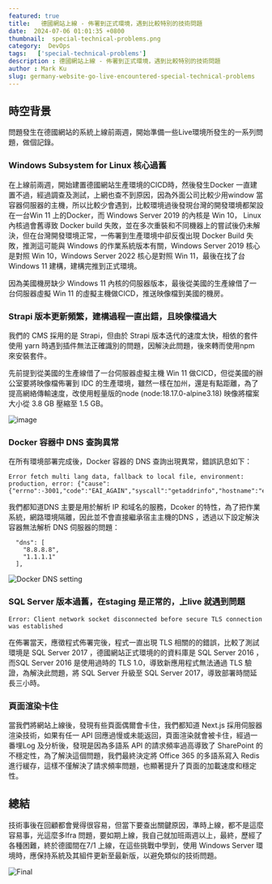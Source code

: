 ```yaml
---
featured: true
title:   德國網站上線 - 佈署到正式環境，遇到比較特別的技術問題
date:  2024-07-06 01:01:35 +0800
thumbnail:  special-technical-problems.png
category:  DevOps  
tags:   ['special-technical-problems']
description : 德國網站上線 - 佈署到正式環境，遇到比較特別的技術問題
author : Mark Ku
slug: germany-website-go-live-encountered-special-technical-problems
---
```

## 時空背景
問題發生在德國網站的系統上線前兩週，開始準備一些Live環境所發生的一系列問題，做個記錄。

### Windows Subsystem for Linux 核心過舊
在上線前兩週，開始建置德國網站生產環境的CICD時，然後發生Docker 一直建置不過，經過調查及測試，上網也查不到原因，因為外面公司比較少用window 當容器伺服器的主機，所以比較少會遇到，比較環境過後發現台灣的開發環境都架設在一台Win 11 上的Docker，而 Windows Server 2019 的內核是 Win 10， Linux 內核過會舊導致 Docker build 失敗，並在多次重裝和不同機器上的嘗試後仍未解決，但在台灣開發環境正常，一佈署到生產環境中卻反復出現 Docker Build 失敗，推測這可能與 Windows 的作業系統版本有關，Windows Server 2019 核心是對照 Win 10，Windows Server 2022 核心是對照 Win 11，最後在找了台 Windows 11 建構，建構完推到正式環境。  

因為美國機房缺少 Windows 11 內核的伺服器版本，最後從美國的生產線借了一台伺服器虛擬 Win 11 的虛擬主機做CICD，推送映像檔到美國的機房。

### Strapi 版本更新頻繁，建構過程一直出錯，且映像檔過大
我們的 CMS 採用的是 Strapi，但由於 Strapi 版本迭代的速度太快，相依的套件使用 yarn 時遇到插件無法正確識別的問題，因解決此問題，後來轉而使用npm 來安裝套件。  

先前提到從美國的生產線借了一台伺服器虛擬主機 Win 11 做CICD，但從美國的辦公室要將映像檔佈署到 IDC 的生產環境，雖然一樣在加州，還是有點距離，為了提高網絡傳輸速度，改使用輕量版的node (node:18.17.0-alpine3.18) 映像將檔案大小從 3.8 GB 壓縮至 1.5 GB。  

![image](after-image-resize.png)

### Docker 容器中 DNS 查詢異常
在所有環境部署完成後，Docker 容器的 DNS 查詢出現異常，錯誤訊息如下：

```
Error fetch multi lang data, fallback to local file, environment: production, error: {"cause":{"errno":-3001,"code":"EAI_AGAIN","syscall":"getaddrinfo","hostname":"e645f404c07e0ac86.ibuypower.com"}}
```

我們都知道DNS 主要是用於解析 IP 和域名的服務，Dcoker 的特性，為了把作業系統，網路環境隔離，因此並不會直接繼承宿主主機的DNS ，透過以下設定解決容器無法解析 DNS 伺服器的問題：
```
  "dns": [
    "8.8.8.8",
    "1.1.1.1"
  ],
```

![Docker DNS setting](docker-dns-setting.png)

### SQL Server 版本過舊，在staging 是正常的，上live 就遇到問題 
```
Error: Client network socket disconnected before secure TLS connection was established 
```
在佈署當天，應徵程式佈署完後，程式一直出現 TLS 相關的的錯誤，比較了測試環境是 SQL Server 2017 ，德國網站正式環境的的資料庫是 SQL Server 2016 ，而SQL Server 2016 是使用過時的 TLS 1.0，導致新應用程式無法通過 TLS 驗證，為解決此問題，將 SQL Server 升級至 SQL Server 2017，導致部署時間延長三小時。

### 頁面渲染卡住
當我們將網站上線後，發現有些頁面偶爾會卡住，我們都知道 Next.js 採用伺服器渲染技術，如果有任一 API 回應過慢或未能返回，頁面渲染就會被卡住，經過一番埋Log 及分析後，發現是因為多語系 API 的請求頻率過高導致了 SharePoint 的不穩定性，為了解決這個問題，我們最終決定將 Office 365 的多語系寫入 Redis 進行緩存，這樣不僅解決了請求頻率問題，也顯著提升了頁面的加載速度和穩定性。

## 總結
技術事後在回顧都會覺得很容易，但當下要查出關鍵原因，準時上線，都不是這麼容易事，光這麼多Ifra 問題，要如期上線，我自己就加班兩週以上，最終，歷經了各種困難，終於德國間在7/1 上線，在這些挑戰中學到，使用 Windows Server 環境時，應保持系統及其組件更新至最新版，以避免類似的技術問題。

![Final](screenshot.png)
